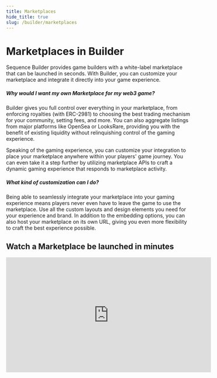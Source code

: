```yaml
---
title: Marketplaces
hide_title: true
slug: /builder/marketplaces
---
```


# Marketplaces in Builder

Sequence Builder provides game builders with a white-label marketplace that can be launched in seconds. With Builder, you can customize your marketplace and integrate it directly into your game experience.

##### Why would I want my own Marketplace for my web3 game?
Builder gives you full control over everything in your marketplace, from enforcing royalties (with ERC-2981) to choosing the best trading mechanism for your community, setting fees, and more. You can also aggregate listings from major platforms like OpenSea or LooksRare, providing you with the benefit of existing liquidity without relinquishing control of the gaming experience.

Speaking of the gaming experience, you can customize your integration to place your marketplace anywhere within your players' game journey. You can even take it a step further by utilizing marketplace APIs to craft a dynamic gaming experience that responds to marketplace activity.

##### What kind of customization can I do?
Being able to seamlessly integrate your marketplace into your gaming experience means players never even have to leave the game to use the marketplace. Use all the custom layouts and design elements you need for your experience and brand. In addition to the embedding options, you can also host your marketplace on its own URL, giving you even more flexibility to craft the best experience possible.

## Watch a Marketplace be launched in minutes

<iframe width="560" height="315" src="https://www.youtube.com/embed/ZVMw4bHgrJ4?si=tXc2VqWU8wE_dWtU" title="YouTube video player" frameborder="0" allow="accelerometer; autoplay; clipboard-write; encrypted-media; gyroscope; picture-in-picture; web-share" allowfullscreen></iframe>